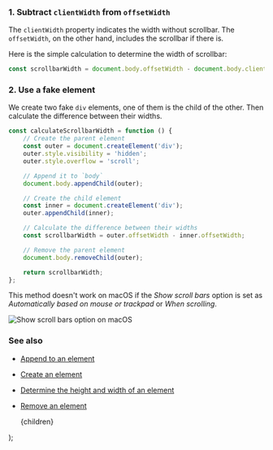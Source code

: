 
### 1. Subtract `clientWidth` from `offsetWidth`

The `clientWidth` property indicates the width without scrollbar. The `offsetWidth`, on the other hand, includes the scrollbar if there is.

Here is the simple calculation to determine the width of scrollbar:

```js
const scrollbarWidth = document.body.offsetWidth - document.body.clientWidth;
```

### 2. Use a fake element

We create two fake `div` elements, one of them is the child of the other. Then calculate the difference between their widths.

```js
const calculateScrollbarWidth = function () {
    // Create the parent element
    const outer = document.createElement('div');
    outer.style.visibility = 'hidden';
    outer.style.overflow = 'scroll';

    // Append it to `body`
    document.body.appendChild(outer);

    // Create the child element
    const inner = document.createElement('div');
    outer.appendChild(inner);

    // Calculate the difference between their widths
    const scrollbarWidth = outer.offsetWidth - inner.offsetWidth;

    // Remove the parent element
    document.body.removeChild(outer);

    return scrollbarWidth;
};
```

This method doesn't work on macOS if the _Show scroll bars_ option is set as _Automatically based on mouse or trackpad_ or _When scrolling_.

![Show scroll bars option on macOS](/assets/scroll-macos.png)

### See also

-   [Append to an element](/append-to-an-element)
-   [Create an element](/create-an-element)
-   [Determine the height and width of an element](/determine-the-height-and-width-of-an-element)
-   [Remove an element](/remove-an-element)

    <PostLayout keywords="" title="Calculate the size of scrollbar">
        {children}
    </PostLayout>
);